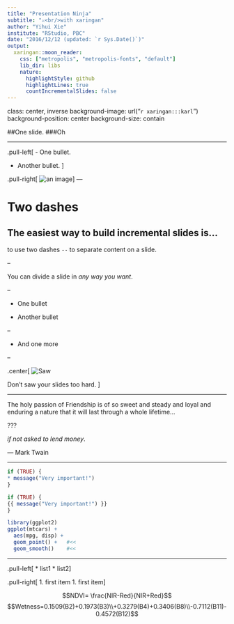 ```yaml
---
title: "Presentation Ninja"
subtitle: "⚔<br/>with xaringan"
author: "Yihui Xie"
institute: "RStudio, PBC"
date: "2016/12/12 (updated: `r Sys.Date()`)"
output:
  xaringan::moon_reader:
    css: ["metropolis", "metropolis-fonts", "default"]
    lib_dir: libs
    nature:
      highlightStyle: github
      highlightLines: true
      countIncrementalSlides: false
---
```


class: center, inverse
background-image: url("`r xaringan:::karl`")
background-position: center
background-size: contain

##One slide.
###Oh

---

.pull-left[
- One bullet.

- Another bullet.
]

.pull-right[
![an image](foo.png)
]
---

# Two dashes

The easiest way to build incremental slides is...
--
 to use two dashes `--` to separate content on a slide.

--

You can divide a slide in _any way you want_.

--

- One bullet

- Another bullet

--

- And one more

--

.center[
![Saw](https://slides.yihui.name/gif/saw-branch.gif)

Don't saw your slides too hard.
]

---



The holy passion of Friendship is of so sweet and steady
and loyal and enduring a nature that it will last through
a whole lifetime...

???

_if not asked to lend money_.

--- Mark Twain

---

```r
if (TRUE) {
* message("Very important!")
}
```

```r
if (TRUE) {
{{ message("Very important!") }}
}
```

```r
library(ggplot2)
ggplot(mtcars) +
  aes(mpg, disp) +
  geom_point() +   #<<
  geom_smooth()    #<<
```
---

.pull-left[
* list1
* list2
]

.pull-right[
1. first item
1. first item
]

$$NDVI= \frac{NIR-Red}{NIR+Red}$$
$$Wetness=0.1509(B2)+0.1973(B3)\\+0.3279(B4)+0.3406(B8)\\-0.7112(B11)-0.4572(B12)$$

